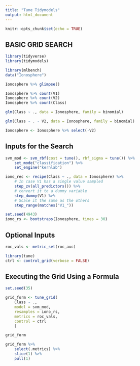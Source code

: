 ```yaml
---
title: "Tune Tidymodels"
output: html_document
---
```


```r
knitr::opts_chunk$set(echo = TRUE)
```

## BASIC GRID SEARCH
```r
library(tidyverse)
library(tidymodels)

library(mlbench)
data("Ionosphere")

Ionosphere %>% glimpse()

Ionosphere %>% count(V1)
Ionosphere %>% count(V2)
Ionosphere %>% count(Class)
```

```r
glm(Class ~ ., data = Ionosphere, family = binomial)

glm(Class ~ . - V2, data = Ionosphere, family = binomial)

Ionosphere <- Ionosphere %>% select(-V2)
```

## Inputs for the Search
```r
svm_mod <- svm_rbf(cost = tune(), rbf_sigma = tune()) %>% 
    set_mode("classification") %>% 
    set_engine("kernlab")

iono_rec <- recipe(Class ~ ., data = Ionosphere) %>% 
    # In case V1 has a single value sampled
    step_zv(all_predictors()) %>% 
    # convert it to a dummy variable
    step_dummy(V1) %>% 
    # Scale it the same as the others
    step_range(matches("V1_"))

set.seed(4943)
iono_rs <- bootstraps(Ionosphere, times = 30)
```


## Optional Inputs
```r
roc_vals <- metric_set(roc_auc)

library(tune)
ctrl <- control_grid(verbose = FALSE)
```


## Executing the Grid Using a Formula
```r
set.seed(35)

grid_form <- tune_grid(
    Class ~ .,
    model = svm_mod,
    resamples = iono_rs,
    metrics = roc_vals,
    control = ctrl
    )

grid_form

grid_form %>% 
    select(.metrics) %>% 
    slice(1) %>% 
    pull(1)
```




